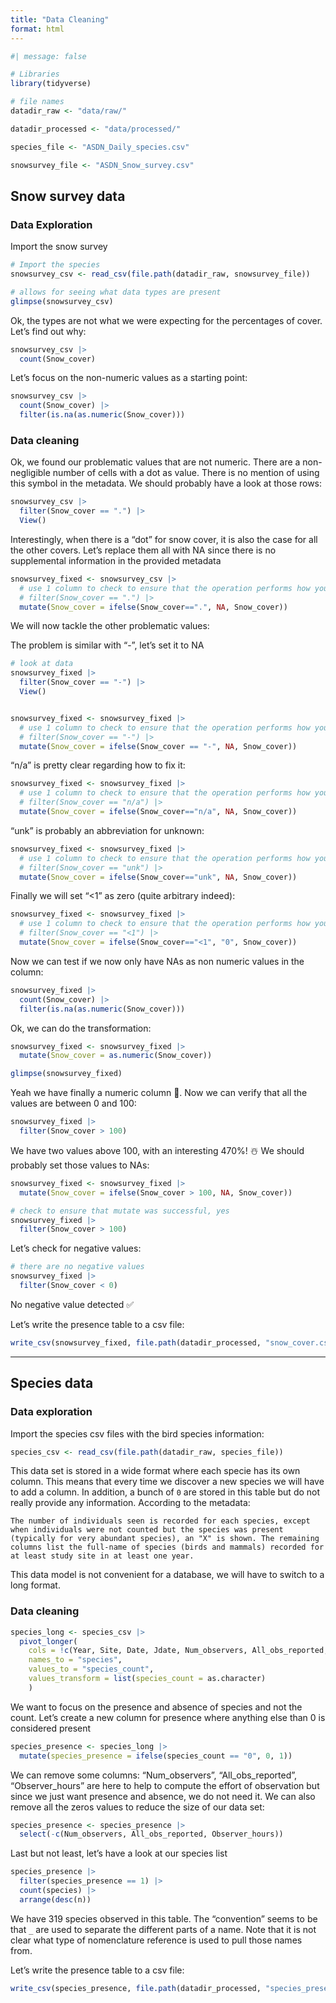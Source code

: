 ```yaml
---
title: "Data Cleaning"
format: html
---
```


```r
#| message: false  

# Libraries
library(tidyverse)

# file names
datadir_raw <- "data/raw/"

datadir_processed <- "data/processed/"

species_file <- "ASDN_Daily_species.csv"

snowsurvey_file <- "ASDN_Snow_survey.csv"
```


## Snow survey data

### Data Exploration

Import the snow survey

```r
# Import the species
snowsurvey_csv <- read_csv(file.path(datadir_raw, snowsurvey_file))

# allows for seeing what data types are present
glimpse(snowsurvey_csv)

```

Ok, the types are not what we were expecting for the percentages of cover. Let's find out why:

```r
snowsurvey_csv |> 
  count(Snow_cover)
```

Let's focus on the non-numeric values as a starting point:

```r
snowsurvey_csv |> 
  count(Snow_cover) |> 
  filter(is.na(as.numeric(Snow_cover)))
```

### Data cleaning

Ok, we found our problematic values that are not numeric. There are a non-negligible number of cells with a dot as value. There is no mention of using this symbol in the metadata. We should probably have a look at those rows:

```r
snowsurvey_csv |> 
  filter(Snow_cover == ".") |> 
  View()
```

Interestingly, when there is a "dot" for snow cover, it is also the case for all the other covers. Let's replace them all with NA since there is no supplemental information in the provided metadata

```r
snowsurvey_fixed <- snowsurvey_csv |> 
  # use 1 column to check to ensure that the operation performs how you expect
  # filter(Snow_cover == ".") |> 
  mutate(Snow_cover = ifelse(Snow_cover==".", NA, Snow_cover))
```

We will now tackle the other problematic values:

The problem is similar with "-", let's set it to NA

```r
# look at data
snowsurvey_fixed |> 
  filter(Snow_cover == "-") |> 
  View()


snowsurvey_fixed <- snowsurvey_fixed |> 
  # use 1 column to check to ensure that the operation performs how you expect
  # filter(Snow_cover == "-") |> 
  mutate(Snow_cover = ifelse(Snow_cover == "-", NA, Snow_cover))
```

"n/a" is pretty clear regarding how to fix it:

```r
snowsurvey_fixed <- snowsurvey_fixed |> 
  # use 1 column to check to ensure that the operation performs how you expect
  # filter(Snow_cover == "n/a") |> 
  mutate(Snow_cover = ifelse(Snow_cover=="n/a", NA, Snow_cover))
```

"unk" is probably an abbreviation for unknown:

```r
snowsurvey_fixed <- snowsurvey_fixed |> 
  # use 1 column to check to ensure that the operation performs how you expect
  # filter(Snow_cover == "unk") |> 
  mutate(Snow_cover = ifelse(Snow_cover=="unk", NA, Snow_cover))
```

Finally we will set "<1" as zero (quite arbitrary indeed):

```r
snowsurvey_fixed <- snowsurvey_fixed |> 
  # use 1 column to check to ensure that the operation performs how you expect
  # filter(Snow_cover == "<1") |> 
  mutate(Snow_cover = ifelse(Snow_cover=="<1", "0", Snow_cover))
```

Now we can test if we now only have NAs as non numeric values in the column:

```r
snowsurvey_fixed |> 
  count(Snow_cover) |> 
  filter(is.na(as.numeric(Snow_cover)))
```

Ok, we can do the transformation:

```r
snowsurvey_fixed <- snowsurvey_fixed |> 
  mutate(Snow_cover = as.numeric(Snow_cover))

glimpse(snowsurvey_fixed)
```

Yeah we have finally a numeric column 🎉. Now we can verify that all the values are between 0 and 100:

```r
snowsurvey_fixed |> 
  filter(Snow_cover > 100)
```

We have two values above 100, with an interesting 470%! ☃️ We should probably set those values to NAs:

```r
snowsurvey_fixed <- snowsurvey_fixed |> 
  mutate(Snow_cover = ifelse(Snow_cover > 100, NA, Snow_cover))

# check to ensure that mutate was successful, yes
snowsurvey_fixed |> 
  filter(Snow_cover > 100)
```

Let's check for negative values:

```r
# there are no negative values
snowsurvey_fixed |> 
  filter(Snow_cover < 0)
```

No negative value detected ✅

Let's write the presence table to a csv file:

```r
write_csv(snowsurvey_fixed, file.path(datadir_processed, "snow_cover.csv"))
```

<hr> 


## Species data

### Data exploration

Import the species csv files with the bird species information:

```r
species_csv <- read_csv(file.path(datadir_raw, species_file))


```

This data set is stored in a wide format where each specie has its own column. This means that every time we discover a new species we will have to add a column. In addition, a bunch of `0` are stored in this table but do not really provide any information. According to the metadata:

```
The number of individuals seen is recorded for each species, except when individuals were not counted but the species was present (typically for very abundant species), an "X" is shown. The remaining columns list the full-name of species (birds and mammals) recorded for at least study site in at least one year.
```

This data model is not convenient for a database, we will have to switch to a long format.


### Data cleaning

```r
species_long <- species_csv |> 
  pivot_longer(
    cols = !c(Year, Site, Date, Jdate, Num_observers, All_obs_reported, Observer_hours),
    names_to = "species",
    values_to = "species_count",
    values_transform = list(species_count = as.character)
    )
```


We want to focus on the presence and absence of species and not the count. Let's create a new column for presence where anything else than 0 is considered present

```r
species_presence <- species_long |> 
  mutate(species_presence = ifelse(species_count == "0", 0, 1))
```

We can remove some columns: "Num_observers", "All_obs_reported", "Observer_hours" are here to help to compute the effort of observation but since we just want presence and absence, we do not need it. We can also remove all the zeros values to reduce the size of our data set:

```r
species_presence <- species_presence |> 
  select(-c(Num_observers, All_obs_reported, Observer_hours))
```

Last but not least, let's have a look at our species list

```r
species_presence |> 
  filter(species_presence == 1) |> 
  count(species) |> 
  arrange(desc(n))
```

We have 319 species observed in this table. The "convention" seems to be that `_` are used to separate the different parts of a name. Note that it is not clear what type of nomenclature reference is used to pull those names from.

Let's write the presence table to a csv file:

```r
write_csv(species_presence, file.path(datadir_processed, "species_presence.csv"))
```



